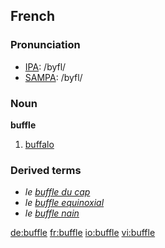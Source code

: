==French==

===Pronunciation===
*[[w:IPA|IPA]]: /byfl/
*[[w:SAMPA|SAMPA]]: /byfl/

===Noun===
'''buffle'''
# [[buffalo]]

===Derived terms===
* ''le [[buffle du cap]]''
* ''le [[buffle equinoxial]]''
* ''le [[buffle nain]]''

[[de:buffle]]
[[fr:buffle]]
[[io:buffle]]
[[vi:buffle]]